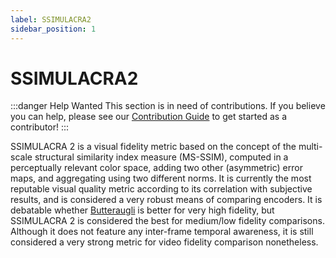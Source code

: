 ```yaml
---
label: SSIMULACRA2
sidebar_position: 1
---
```


# SSIMULACRA2

:::danger Help Wanted
This section is in need of contributions. If you believe you can help, please see our [Contribution Guide](../contribution-guide.mdx) to get started as a contributor!
:::

SSIMULACRA 2 is a visual fidelity metric based on the concept of the multi-scale structural similarity index measure (MS-SSIM), computed in a perceptually relevant color space, adding two other (asymmetric) error maps, and aggregating using two different norms. It is currently the most reputable visual quality metric according to its correlation with subjective results, and is considered a very robust means of comparing encoders. It is debatable whether [Butteraugli](../metrics/butteraugli.mdx) is better for very high fidelity, but SSIMULACRA 2 is considered the best for medium/low fidelity comparisons. Although it does not feature any inter-frame temporal awareness, it is still considered a very strong metric for video fidelity comparison nonetheless.